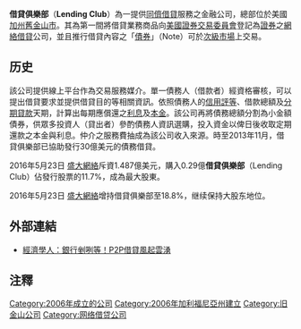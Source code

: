 {{multiple issues|
{{expand|time=2014-03-25T11:58:05+00:00}}
{{primarysources|time=2014-03-25T11:58:05+00:00}}
}}
{{TA
|G1=IT
|1=zh-cn:网络借贷;zh-hk:網上貸款;zh-tw:網路借貸 ;
}}
{{Infobox company
|name = 借貸俱樂部
|name_en = Lending Club Corporation
|logo =
|type = [[上市公司|上市公司]]
|traded_as ={{nyse|LC}}
|industry = [[金融業|金融業]]、[[資訊業|資訊業]]
|foundation = {{Start date|2006}}
|founder =
|location = {{USA}}[[加州|加州]][[舊金山市|舊金山市]]
|area_served = {{USA}}43州
|key_people = Renaud Laplanche（執行長）、<br>Carrie Dolan（財務長）、<br>Scott Sanborn（營運長）、<br>John J. Mack（董事）
|products = [[網絡借貸|網絡借貸]]
|revenue = 2億1千3百萬美金(December 31, 2014)<ref>{{cite web |url=http://www.hecalumni.fr/en/magazine/people/people/renaud-laplanche-mba95-lending-club-hec-alumnus-year |title=存档副本 |accessdate=2015-06-30 |deadurl=yes |archiveurl=https://web.archive.org/web/20150703220324/http://www.hecalumni.fr/en/magazine/people/people/renaud-laplanche-mba95-lending-club-hec-alumnus-year |archivedate=2015-07-03 }}</ref>
|operating_income =
|net_income =
|assets =
|equity =
|num_employees = 1000<ref>{{Cite web |url=http://www.mercurynews.com/business/ci_26416990/lending-club-files-500-million-ipo-silicon-valley-biggest |title=存档副本 |accessdate=2016-01-22 |archive-date=2016-07-22 |archive-url=https://web.archive.org/web/20160722113324/http://www.mercurynews.com/business/ci_26416990/lending-club-files-500-million-ipo-silicon-valley-biggest |dead-url=no }}</ref>
|homepage = {{URL|http://www.lendingclub.com/|lendingclub.com}}
}}

'''借貸俱樂部'''（'''Lending Club'''）為一提供[[同儕借貸|同儕借貸]]服務之金融公司，總部位於美國[[加州|加州]][[舊金山市|舊金山市]]。其為第一間將借貸業務商品向[[美國證券交易委員會|美國證券交易委員會]]登記為[[證券|證券]]之[[網絡借貸|網絡借貸]]公司，並且推行借貸內容之「[[債券|債券]]」（Note）可於[[次級市場|次級市場]]上交易。

==历史==
該公司提供線上平台作為交易服務媒介。單一債務人（借款者）經資格審核，可以提出借貸要求並提供借貸目的等相關資訊。依照債務人的[[信用評等|信用評等]]、借款總額及[[分期貸款|分期貸款]]天期，計算出每期應償還之[[利息|利息]]及[[本金|本金]]。該公司再將債務總額分割為小金額債券，供眾多投資人（貸出者）參酌債務人資訊選購，投入資金以俾日後收取定期還款之本金與利息。仲介之服務費抽成為該公司收入來源。時至2013年11月，借貸俱樂部已協助發行30億美元的債務借貸。

2016年5月23日 [[盛大網絡|盛大網絡]]斥資1.487億美元，購入0.29億'''借貸俱樂部'''（Lending Club）佔發行股票的11.7%，成為最大股東。

2016年5月23日 [[盛大網絡|盛大網絡]]增持借貸俱樂部至18.8%，继续保持大股东地位。

== 外部連結 ==
* [http://news.cnyes.com/Content/20140303/kiu5xvfaelszv.shtml 經濟學人：銀行剉咧等！P2P借貸風起雲湧] {{Wayback|url=http://news.cnyes.com/Content/20140303/kiu5xvfaelszv.shtml |date=20151208212957 }}

==注釋==
{{reflist}}

[[Category:2006年成立的公司|Category:2006年成立的公司]]
[[Category:2006年加利福尼亞州建立|Category:2006年加利福尼亞州建立]]
[[Category:旧金山公司|Category:旧金山公司]]
[[Category:网络借贷公司|Category:网络借贷公司]]